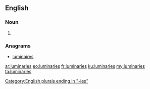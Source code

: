 ==English==

===Noun===
{{head|en}}

# {{plural of|luminary}}

===Anagrams===
* [[luminaires#English|luminaires]]

[[Category:English plurals ending in "-ies"]]

[[ar:luminaries]]
[[eo:luminaries]]
[[fr:luminaries]]
[[ku:luminaries]]
[[my:luminaries]]
[[ta:luminaries]]